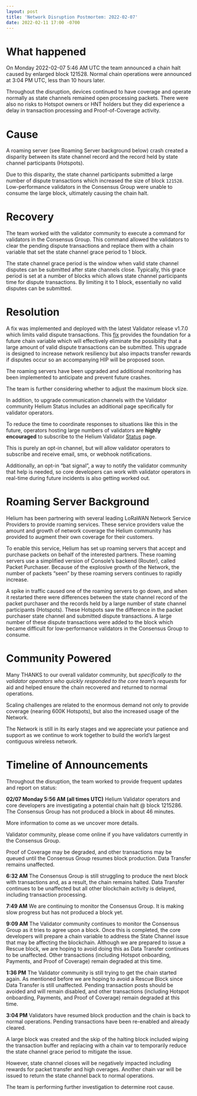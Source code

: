 ```yaml
---
layout: post
title: 'Network Disruption Postmortem: 2022-02-07'
date: 2022-02-11 17:00 -0700
---
```


# What happened

On Monday 2022-02-07 5:46 AM UTC the team announced a chain halt caused by enlarged block 121528.
Normal chain operations were announced at 3:04 PM UTC, less than 10 hours later.

Throughout the disruption, devices continued to have coverage and operate normally as state channels
remained open processing packets. There were also no risks to Hotspot owners or HNT holders but they
did experience a delay in transaction processing and Proof-of-Coverage activity.

# Cause

A roaming server (see Roaming Server background below) crash created a disparity between its state
channel record and the record held by state channel participants (Hotspots).

Due to this disparity, the state channel participants submitted a large number of dispute
transactions which increased the size of block `121528`. Low-performance validators in the Consensus
Group were unable to consume the large block, ultimately causing the chain halt.

# Recovery

The team worked with the validator community to execute a command for validators in the Consensus
Group. This command allowed the validators to clear the pending dispute transactions and replace
them with a chain variable that set the state channel grace period to 1 block.

The state channel grace period is the window when valid state channel disputes can be submitted
after state channels close. Typically, this grace period is set at a number of blocks which allows
state channel participants time for dispute transactions. By limiting it to 1 block, essentially no
valid disputes can be submitted.

# Resolution

A fix was implemented and deployed with the latest Validator release v1.7.0 which limits valid
dispute transactions. This [fix](https://github.com/helium/blockchain-core/pull/1229/) provides the
foundation for a future chain variable which will effectively eliminate the possibility that a large
amount of valid dispute transactions can be submitted. This upgrade is designed to increase network
resiliency but also impacts transfer rewards if disputes occur so an accompanying HIP will be
proposed soon.

The roaming servers have been upgraded and additional monitoring has been implemented to anticipate
and prevent future crashes.

The team is further considering whether to adjust the maximum block size.

In addition, to upgrade communication channels with the Validator community Helium Status includes
an additional page specifically for validator operators.

To reduce the time to coordinate responses to situations like this in the future, operators hosting
large numbers of validators are **highly encouraged** to subscribe to the Helium Validator
[Status](http://validators-status.helium.com/) page.

This is purely an opt-in channel, but will allow validator operators to subscribe and receive email,
sms, or webhook notifications.

Additionally, an opt-in “bat signal”, a way to notify the validator community that help is needed,
so core developers can work with validator operators in real-time during future incidents is also
getting worked out.

# Roaming Server Background

Helium has been partnering with several leading LoRaWAN Network Service Providers to provide roaming
services. These service providers value the amount and growth of network coverage the Helium
community has provided to augment their own coverage for their customers.

To enable this service, Helium has set up roaming servers that accept and purchase packets on behalf
of the interested partners. These roaming servers use a simplified version of Console’s backend
(Router), called Packet Purchaser. Because of the explosive growth of the Network, the number of
packets “seen” by these roaming servers continues to rapidly increase.

A spike in traffic caused one of the roaming servers to go down, and when it restarted there were
differences between the state channel record of the packet purchaser and the records held by a large
number of state channel participants (Hotspots). These Hotspots saw the difference in the packet
purchaser state channel and submitted dispute transactions. A large number of these dispute
transactions were added to the block which became difficult for low-performance validators in the
Consensus Group to consume.

# Community Powered

Many THANKS to our overall validator community, but _specifically to the validator operators who
quickly responded to the core team’s requests_ for aid and helped ensure the chain recovered and
returned to normal operations.

Scaling challenges are related to the enormous demand not only to provide coverage (nearing 600K
Hotspots), but also the increased usage of the Network.

The Network is still in its early stages and we appreciate your patience and support as we continue
to work together to build the world’s largest contiguous wireless network.

# Timeline of Announcements

Throughout the disruption, the team worked to provide frequent updates and report on status:

**02/07 Monday 5:56 AM (all times UTC)** Helium Validator operators and core developers are
investigating a potential chain halt @ block 1215286. The Consensus Group has not produced a block
in about 46 minutes.

More information to come as we uncover more details.

Validator community, please come online if you have validators currently in the Consensus Group.

Proof of Coverage may be degraded, and other transactions may be queued until the Consensus Group
resumes block production. Data Transfer remains unaffected.

**6:32 AM** The Consensus Group is still struggling to produce the next block with transactions and,
as a result, the chain remains halted. Data Transfer continues to be unaffected but all other
blockchain activity is delayed, including transaction processing.

**7:49 AM** We are continuing to monitor the Consensus Group. It is making slow progress but has not
produced a block yet.

**9:09 AM** The Validator community continues to monitor the Consensus Group as it tries to agree
upon a block. Once this is completed, the core developers will prepare a chain variable to address
the State Channel issue that may be affecting the blockchain. Although we are prepared to issue a
Rescue block, we are hoping to avoid doing this as Data Transfer continues to be unaffected. Other
transactions (including Hotspot onboarding, Payments, and Proof of Coverage) remain degraded at this
time.

**1:36 PM** The Validator community is still trying to get the chain started again. As mentioned
before we are hoping to avoid a Rescue Block since Data Transfer is still unaffected. Pending
transaction posts should be avoided and will remain disabled, and other transactions (including
Hotspot onboarding, Payments, and Proof of Coverage) remain degraded at this time.

**3:04 PM** Validators have resumed block production and the chain is back to normal operations.
Pending transactions have been re-enabled and already cleared.

A large block was created and the skip of the halting block included wiping the transaction buffer
and replacing with a chain var to temporarily reduce the state channel grace period to mitigate the
issue.

However, state channel closes will be negatively impacted including rewards for packet transfer and
high overages. Another chain var will be issued to return the state channel back to normal
operations.

The team is performing further investigation to determine root cause.
